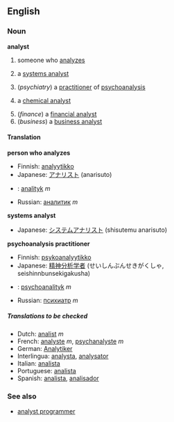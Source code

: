 ==English==
===Noun===
'''analyst'''
# someone who [[analyze]]s
#{{computing}} a [[systems analyst]]
#(''psychiatry'') a [[practitioner]] of [[psychoanalysis]]
#{{chemistry}} a [[chemical analyst]]
#(''finance'') a [[financial analyst]]
#(''business'') a [[business analyst]]

====Translation====
'''person who analyzes'''
{{top}}
*Finnish: [[analyytikko]]
*Japanese: [[アナリスト]] (anarisuto)
{{mid}}
*{{pl}}: [[analityk]] ''m''
*Russian: [[аналитик]] ''m''
{{bottom}}

'''systems analyst'''
{{top}}
*Japanese: [[システムアナリスト]] (shisutemu anarisuto)
{{mid}}
{{bottom}}

'''psychoanalysis practitioner'''
{{top}}
*Finnish: [[psykoanalyytikko]]
*Japanese: [[精神分析学者]] (せいしんぶんせきがくしゃ, seishinnbunsekigakusha)
{{mid}}
*{{pl}}: [[psychoanalityk]] ''m''
*Russian: [[психиатр]] ''m''
{{bottom}}

===== Translations to be checked =====
<!--Remove this section once all of the translations below have been moved into the tables above.-->
{{checktrans}}

*Dutch: [[analist]] ''m''
*French: [[analyste]] ''m'', [[psychanalyste]] ''m''
*German: [[Analytiker]] 
*Interlingua: [[analysta]], [[analysator]] 
*Italian: [[analista]] 
*Portuguese: [[analista]] 
*Spanish: [[analista]], [[analisador]]

===See also===
*[[analyst programmer]]